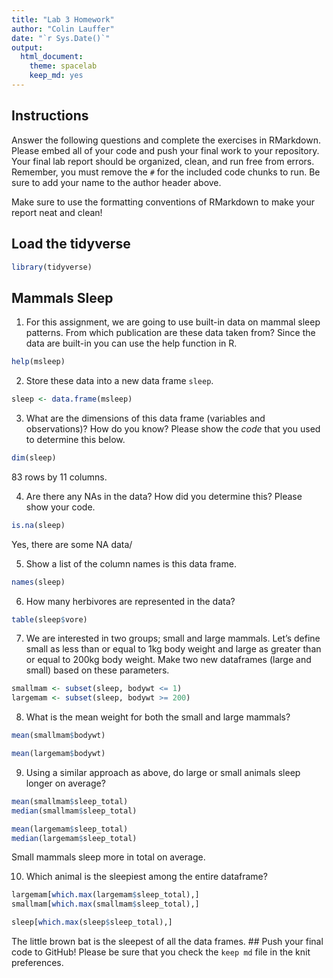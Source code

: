 ```yaml
---
title: "Lab 3 Homework"
author: "Colin Lauffer"
date: "`r Sys.Date()`"
output:
  html_document: 
    theme: spacelab
    keep_md: yes
---
```


## Instructions
Answer the following questions and complete the exercises in RMarkdown. Please embed all of your code and push your final work to your repository. Your final lab report should be organized, clean, and run free from errors. Remember, you must remove the `#` for the included code chunks to run. Be sure to add your name to the author header above.  

Make sure to use the formatting conventions of RMarkdown to make your report neat and clean!  

## Load the tidyverse
```r
library(tidyverse)
```

## Mammals Sleep
1. For this assignment, we are going to use built-in data on mammal sleep patterns. From which publication are these data taken from? Since the data are built-in you can use the help function in R.
```r
help(msleep)
```

2. Store these data into a new data frame `sleep`.
```r
sleep <- data.frame(msleep)
```

3. What are the dimensions of this data frame (variables and observations)? How do you know? Please show the *code* that you used to determine this below.  
```r
dim(sleep)
```
83 rows by 11 columns.

4. Are there any NAs in the data? How did you determine this? Please show your code.  
```r
is.na(sleep)
```
Yes, there are some NA data/

5. Show a list of the column names is this data frame.
```r
names(sleep)
```

6. How many herbivores are represented in the data?  
```r
table(sleep$vore)
```

7. We are interested in two groups; small and large mammals. Let's define small as less than or equal to 1kg body weight and large as greater than or equal to 200kg body weight. Make two new dataframes (large and small) based on these parameters.
```r
smallmam <- subset(sleep, bodywt <= 1)
largemam <- subset(sleep, bodywt >= 200)
```

8. What is the mean weight for both the small and large mammals?
```r
mean(smallmam$bodywt)
```

```r
mean(largemam$bodywt)
```

9. Using a similar approach as above, do large or small animals sleep longer on average?  
```r
mean(smallmam$sleep_total)
median(smallmam$sleep_total)
```

```r
mean(largemam$sleep_total)
median(largemam$sleep_total)
```

Small mammals sleep more in total on average.

10. Which animal is the sleepiest among the entire dataframe?
```r
largemam[which.max(largemam$sleep_total),]
smallmam[which.max(smallmam$sleep_total),]
```

```r
sleep[which.max(sleep$sleep_total),]
```
The little brown bat is the sleepest of all the data frames.
## Push your final code to GitHub!
Please be sure that you check the `keep md` file in the knit preferences.   